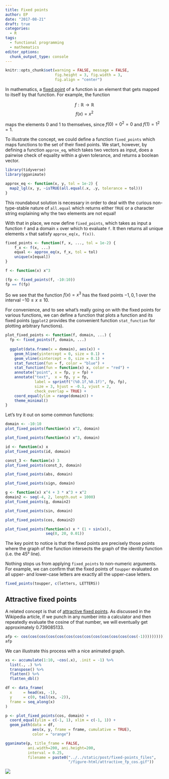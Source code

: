 ```yaml
---
title: Fixed points
author: EP
date: "2017-08-21"
draft: true
categories: 
  - R
tags:
  - functional programming
  - mathematics
editor_options:
  chunk_output_type: console
---
```


```r
knitr::opts_chunk$set(warning = FALSE, message = FALSE, 
                      fig.height = 3, fig.width = 3,
                      fig.align = "center")
```

In mathematics, a [fixed
point](https://en.wikipedia.org/wiki/Fixed_point_(mathematics)) of a function is
an element that gets mapped to itself by that function. For example, the
function

$$
f : \mathbb{R} \rightarrow \mathbb{R}
$$
$$
f(x) = x^2
$$

maps the elements 0 and 1 to themselves, since $f(0) = 0^2 = 0$ and $f(1) = 1^2
= 1$.

To illustrate the concept, we could define a function `fixed_points` which maps
functions to the set of their fixed points. We start, however, by defining a
function `approx_eq`, which takes two vectors as input, does a pairwise check of
equality within a given tolerance, and returns a boolean vector. 

```r
library(tidyverse)
library(gganimate)
```

```r
approx_eq <- function(x, y, tol = 1e-2) {
  map2_lgl(x, y, ~isTRUE(all.equal(.x, .y, tolerance = tol)))
}
```

This roundabout solution is necessary in order to deal with the curious
non-type-stable nature of `all.equal` which returns either `TRUE` or a character
string explaining why the two elements are not equal!

With that in place, we now define `fixed_points`, which takes as input a
function `f` and a domain `x` over which to evaluate `f`. It then returns all
unique elements `x` that satisfy `approx_eq(x, f(x))`.

```r
fixed_points <- function(f, x, ..., tol = 1e-2) {
    f_x <- f(x, ...)
    equal <- approx_eq(x, f_x, tol = tol)
    unique(x[equal])
}

f <- function(x) x^3

(fp <- fixed_points(f, -10:10))
fp == f(fp)
```

So we see that the function $f(x) = x^3$ has the fixed points ${-1, 0, 1}$ over
the interval $-10 \leq x \leq 10$.

For convenience, and to see what's really going on with the fixed points for
various functions, we can define a function that plots a function and its fixed
points (`ggplot2` provides the convenient function `stat_function` for plotting
arbitrary functions).

```r
plot_fixed_points <- function(f, domain, ...) {
  fp <- fixed_points(f, domain, ...)
  
  ggplot(data.frame(x = domain), aes(x)) +
    geom_hline(yintercept = 0, size = 0.1) +
    geom_vline(xintercept = 0, size = 0.1) +
    stat_function(fun = f, color = "blue") +
    stat_function(fun = function(x) x, color = "red") +
    annotate("point", x = fp, y = fp) +
    annotate("text",  x = fp, y = fp, 
             label = sprintf("(%0.1f,%0.1f)", fp, fp),
             size = 3, hjust = -0.1, vjust = 2,
             check_overlap = TRUE) +
    coord_equal(ylim = range(domain)) +
    theme_minimal()
}
```

Let's try it out on some common functions:

```r
domain <- -10:10
plot_fixed_points(function(x) x^2, domain)
```

```r
plot_fixed_points(function(x) x^3, domain)
```

```r
id <- function(x) x
plot_fixed_points(id, domain)
```

```r
const_3 <- function(x) 3
plot_fixed_points(const_3, domain)
```

```r
plot_fixed_points(abs, domain)
```

```r
plot_fixed_points(sign, domain)
```

```r
g <- function(x) x^4 + 3 * x^3 + x^2
domain2 <- seq(-4, 2, length.out = 1000)
plot_fixed_points(g, domain2)
```

```r
plot_fixed_points(sin, domain)
```

```r
plot_fixed_points(cos, domain2)
```

```r
plot_fixed_points(function(x) x * (1 + sin(x)), 
                  seq(0, 20, 0.01))
```

The key point to notice is that the fixed points are precisely those points
where the graph of the function intersects the graph of the identity function
(i.e. the 45° line).

Nothing stops us from applying `fixed_points` to non-numeric arguments. For
example, we can confirm that the fixed points of `toupper` evaluated on all
upper- and lower-case letters are exactly all the upper-case letters.

```r
fixed_points(toupper, c(letters, LETTERS))
```

## Attractive fixed points

A related concept is that of [attractive fixed
points](https://en.wikipedia.org/wiki/Fixed_point_(mathematics)#Attractive_fixed_points).
As discussed in the Wikipedia article, if we punch in any number into a
calculator and then repeatedly evaluate the cosine of that number, we will
eventually get approximately 0.739085133.

```r
afp <- cos(cos(cos(cos(cos(cos(cos(cos(cos(cos(cos(cos(cos(-1)))))))))))))
afp
```

We can illustrate this process with a nice animated graph.

```r
xs <- accumulate(1:10, ~cos(.x), .init = -1) %>% 
  list(., .) %>% 
  transpose() %>% 
  flatten() %>% 
  flatten_dbl()

df <- data_frame(
  x     = head(xs, -1), 
  y     = c(0, tail(xs, -2)),
  frame = seq_along(x)
)

p <- plot_fixed_points(cos, domain) +
  coord_equal(ylim = c(-1, 1), xlim = c(-1, 1)) +
  geom_path(data = df, 
            aes(x, y, frame = frame, cumulative = TRUE),
            color = "orange")
```

```r
gganimate(p, title_frame = FALSE, 
          ani.width=200, ani.height=200,
          interval = 0.25,
          filename = paste0("../../static/post/fixed-points_files",
                            "/figure-html/attractive_fp_cos.gif"))
```

![](/post/fixed-points_files/figure-html/attractive_fp_cos.gif)
